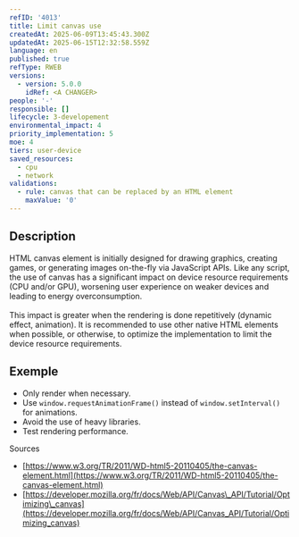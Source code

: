 ```yaml
---
refID: '4013'
title: Limit canvas use
createdAt: 2025-06-09T13:45:43.300Z
updatedAt: 2025-06-15T12:32:58.559Z
language: en
published: true
refType: RWEB
versions:
  - version: 5.0.0
    idRef: <A CHANGER>
people: '-'
responsible: []
lifecycle: 3-developement
environmental_impact: 4
priority_implementation: 5
moe: 4
tiers: user-device
saved_resources:
  - cpu
  - network
validations:
  - rule: canvas that can be replaced by an HTML element
    maxValue: '0'
---
```


## Description

HTML canvas element is initially designed for drawing graphics, creating games, or generating images on-the-fly via JavaScript APIs. Like any script, the use of canvas has a significant impact on device resource requirements (CPU and/or GPU), worsening user experience on weaker devices and leading to energy overconsumption. \
\
This impact is greater when the rendering is done repetitively (dynamic effect, animation). It is recommended to use other native HTML elements when possible, or otherwise, to optimize the implementation to limit the device resource requirements.

## Exemple

* Only render when necessary.
* Use `window.requestAnimationFrame()` instead of `window.setInterval()` for animations.
* Avoid the use of heavy libraries.
* Test rendering performance.

Sources

* [https://www.w3.org/TR/2011/WD-html5-20110405/the-canvas-element.html](https://www.w3.org/TR/2011/WD-html5-20110405/the-canvas-element.html)
* [https://developer.mozilla.org/fr/docs/Web/API/Canvas\_API/Tutorial/Optimizing\_canvas](https://developer.mozilla.org/fr/docs/Web/API/Canvas_API/Tutorial/Optimizing_canvas)
